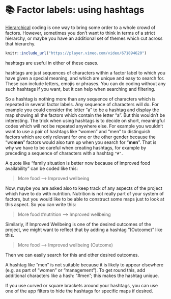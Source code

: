 # 📚 Factor labels: using hashtags{#xhashtags}



[Hierarchical](#xhierarchical-coding) coding is one way to bring some order to a whole crowd of factors. However, sometimes you don't want to think in terms of a strict hierarchy, or maybe you have an additional set of themes which cut across that hierarchy.

````r
knitr::include_url("https://player.vimeo.com/video/671894620")

````

hashtags are useful in either of these cases.

hashtags are just sequences of characters within a factor label to which you have given a special meaning, and which are unique and easy to search for. These can include letters, emojis or phrases. You can do coding without any such hashtags if you want, but it can help when searching and filtering.

So a hashtag is nothing more than any sequence of characters which is repeated in several factor labels. Any sequence of characters will do. For example you could consider the letter "a" to be a hashtag and display the map showing all the factors which contain the letter "a". But this wouldn't be interesting.  The trick when using hashtags is to decide on short, meaningful codes which will not be repeated anywhere else. For example you wouldn't want to use a pair of hashtags like "women" and "men" to distinguish factors which are only relevant for one or the other gender because the "wo**men**" factors would also turn up when you search for "**men**". That is why we have to be careful when creating hashtags, for example by preceding a sequence of characters with a hashtag `"#"`. 

A quote like “family situation is better now because of improved food availability” can be coded like this:

> More food --> Improved wellbeing

Now, maybe you are asked also to keep track of any aspects of the project which have to do with nutrition. Nutrition is not really part of your system of factors, but you would like to be able to construct some maps just to look at this aspect. So you can write this:

> More food #nutrition --> Improved wellbeing  

Similarly,  if Improved Wellbeing is one of the desired outcomes of the project, we might want to reflect that by adding a hashtag "(Outcome)" like this.

> More food --> Improved wellbeing (Outcome)

Then we can easily search for this and other desired outcomes.  

A hashtag like “men” is not suitable because it is likely to appear elsewhere (e.g. as part of “women” or “management”). To get round this, add additional characters like a hash: “#men”; this makes the hashtag unique.

If you use curved or square brackets around your hashtags, you can use one of the app filters to hide the hashtags for specific maps if desired.

